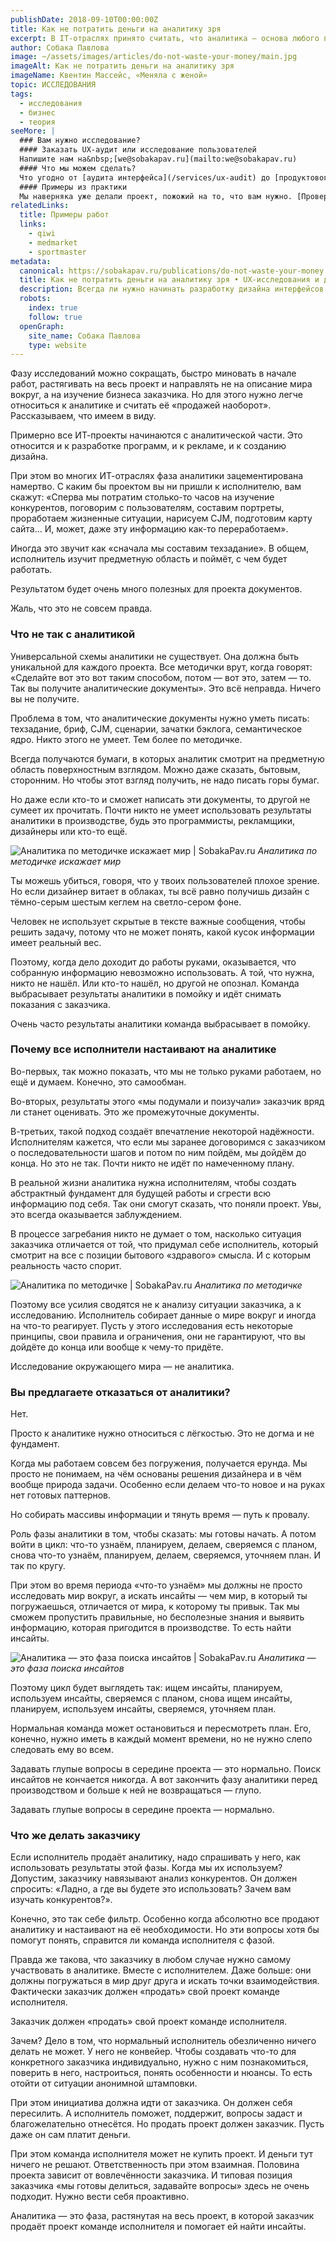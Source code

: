 ```yaml
---
publishDate: 2018-09-10T00:00:00Z
title: Как не потратить деньги на аналитику зря
excerpt: В IT-отраслях принято считать, что аналитика — основа любого проекта и без неё шагу ступить нельзя. Но на самом деле это не так.
author: Собака Павлова
image: ~/assets/images/articles/do-not-waste-your-money/main.jpg
imageAlt: Как не потратить деньги на аналитику зря
imageName: Квентин Массейс, «Меняла с женой»
topic: ИССЛЕДОВАНИЯ
tags:
  - исследования
  - бизнес
  - теория
seeMore: |
  ### Вам нужно исследование?
  #### Заказать UX-аудит или исследование пользователей
  Напишите нам на&nbsp;[we@sobakapav.ru](mailto:we@sobakapav.ru)
  #### Что мы можем сделать?
  Что угодно от [аудита интерфейса](/services/ux-audit) до [продуктового исследования](/services/research). 
  #### Примеры из практики
  Мы наверняка уже делали проект, пожожий на то, что вам нужно. [Проверьте](https://sobakapav.ru/portfolio).
relatedLinks:
  title: Примеры работ
  links:
    - qiwi
    - medmarket
    - sportmaster
metadata:
  canonical: https://sobakapav.ru/publications/do-not-waste-your-money
  title: Как не потратить деньги на аналитику зря • UX-исследования и дизайн интерфейсов
  description: Всегда ли нужно начинать разработку дизайна интерфейсов с аналитики? Можно ли уменьшить стоимость дизайна интерфейса, сократив анталитический этап?
  robots:
    index: true
    follow: true
  openGraph:
    site_name: Собака Павлова
    type: website
---
```



Фазу исследований можно сокращать, быстро миновать в начале работ, растягивать на весь проект и направлять не на описание мира вокруг, а на изучение бизнеса заказчика. Но для этого нужно легче относиться к аналитике и считать её «продажей наоборот». Рассказываем, что имеем в виду.

Примерно все ИТ-проекты начинаются с аналитической части. Это относится и к разработке программ, и к рекламе, и к созданию дизайна.

При этом во многих ИТ-отраслях фаза аналитики зацементирована намертво. С каким бы проектом вы ни пришли к исполнителю, вам скажут: «Сперва мы потратим столько-то часов на изучение конкурентов, поговорим с пользователям, составим портреты, проработаем жизненные ситуации, нарисуем CJM, подготовим карту сайта… И, может, даже эту информацию как-то переработаем».

Иногда это звучит как «сначала мы составим техзадание». В общем, исполнитель изучит предметную область и поймёт, с чем будет работать.

Результатом будет очень много полезных для проекта документов.

Жаль, что это не совсем правда.

### Что не так с аналитикой

Универсальной схемы аналитики не существует. Она должна быть уникальной для каждого проекта. Все методички врут, когда говорят: «Сделайте вот это вот таким способом, потом — вот это, затем — то. Так вы получите аналитические документы». Это всё неправда. Ничего вы не получите.

Проблема в том, что аналитические документы нужно уметь писать: техзадание, бриф, CJM, сценарии, зачатки бэклога, семантическое ядро. Никто этого не умеет. Тем более по методичке.

Всегда получаются бумаги, в которых аналитик смотрит на предметную область поверхностным взглядом. Можно даже сказать, бытовым, сторонним. Но чтобы этот взгляд получить, не надо писать горы бумаг.

Но даже если кто-то и сможет написать эти документы, то другой не сумеет их прочитать. Почти никто не умеет использовать результаты аналитики в производстве, будь это программисты, рекламщики, дизайнеры или кто-то ещё.

![Аналитика по методичке искажает мир | SobakaPav.ru](~/assets/images/articles/do-not-waste-your-money/1.png)
_Аналитика по методичке искажает мир_

Ты можешь убиться, говоря, что у твоих пользователей плохое зрение. Но если дизайнер витает в облаках, ты всё равно получишь дизайн с тёмно-серым шестым кеглем на светло-сером фоне.

Человек не использует скрытые в тексте важные сообщения, чтобы решить задачу, потому что не может понять, какой кусок информации имеет реальный вес.

Поэтому, когда дело доходит до работы руками, оказывается, что собранную информацию невозможно использовать. А той, что нужна, никто не нашёл. Или кто-то нашёл, но другой не опознал. Команда выбрасывает результаты аналитики в помойку и идёт снимать показания с заказчика.

Очень часто результаты аналитики команда выбрасывает в помойку.

### Почему все исполнители настаивают на аналитике

Во-первых, так можно показать, что мы не только руками работаем, но ещё и думаем. Конечно, это самообман.

Во-вторых, результаты этого «мы подумали и поизучали» заказчик вряд ли станет оценивать. Это же промежуточные документы.

В-третьих, такой подход создаёт впечатление некоторой надёжности. Исполнителям кажется, что если мы заранее договоримся с заказчиком о последовательности шагов и потом по ним пойдём, мы дойдём до конца. Но это не так. Почти никто не идёт по намеченному плану.

В реальной жизни аналитика нужна исполнителям, чтобы создать абстрактный фундамент для будущей работы и сгрести всю информацию под себя. Так они смогут сказать, что поняли проект. Увы, это всегда оказывается заблуждением.

В процессе загребания никто не думает о том, насколько ситуация заказчика отличается от той, что придумал себе исполнитель, который смотрит на все с позиции бытового «здравого» смысла. И с которым реальность часто спорит.

![Аналитика по методичке | SobakaPav.ru](~/assets/images/articles/do-not-waste-your-money/2.png)
_Аналитика по методичке_

Поэтому все усилия сводятся не к анализу ситуации заказчика, а к исследованию. Исполнитель собирает данные о мире вокруг и иногда на что-то реагирует. Пусть у этого исследования есть некоторые принципы, свои правила и ограничения, они не гарантируют, что вы дойдёте до конца или вообще к чему-то придёте.

Исследование окружающего мира — не аналитика.

### Вы предлагаете отказаться от аналитики?

Нет.

Просто к аналитике нужно относиться с лёгкостью. Это не догма и не фундамент.

Когда мы работаем совсем без погружения, получается ерунда. Мы просто не понимаем, на чём основаны решения дизайнера и в чём вообще природа задачи. Особенно если делаем что-то новое и на руках нет готовых паттернов.

Но собирать массивы информации и тянуть время — путь к провалу.

Роль фазы аналитики в том, чтобы сказать: мы готовы начать. А потом войти в цикл: что-то узнаём, планируем, делаем, сверяемся с планом, снова что-то узнаём, планируем, делаем, сверяемся, уточняем план. И так по кругу.

При этом во время периода «что-то узнаём» мы должны не просто исследовать мир вокруг, а искать инсайты — чем мир, в который ты погружаешься, отличается от мира, к которому ты привык. Так мы сможем пропустить правильные, но бесполезные знания и выявить информацию, которая пригодится в производстве. То есть найти инсайты.

![Аналитика — это фаза поиска инсайтов | SobakaPav.ru](~/assets/images/articles/do-not-waste-your-money/3.png)
_Аналитика — это фаза поиска инсайтов_

Поэтому цикл будет выглядеть так: ищем инсайты, планируем, используем инсайты, сверяемся с планом, снова ищем инсайты, планируем, используем инсайты, сверяемся, уточняем план.

Нормальная команда может остановиться и пересмотреть план. Его, конечно, нужно иметь в каждый момент времени, но не нужно слепо следовать ему во всем.

Задавать глупые вопросы в середине проекта — это нормально. Поиск инсайтов не кончается никогда. А вот закончить фазу аналитики перед производством и больше к ней не возвращаться — глупо.

Задавать глупые вопросы в середине проекта — нормально.

### Что же делать заказчику

Если исполнитель продаёт аналитику, надо спрашивать у него, как использовать результаты этой фазы. Когда мы их используем? Допустим, заказчику навязывают анализ конкурентов. Он должен спросить: «Ладно, а где вы будете это использовать? Зачем вам изучать конкурентов?».

Конечно, это так себе фильтр. Особенно когда абсолютно все продают аналитику и настаивают на её необходимости. Но эти вопросы хотя бы помогут понять, справится ли команда исполнителя с фазой.

Правда же такова, что заказчику в любом случае нужно самому участвовать в аналитике. Вместе с исполнителем. Даже больше: они должны погружаться в мир друг друга и искать точки взаимодействия. Фактически заказчик должен «продать» свой проект команде исполнителя.

Заказчик должен «продать» свой проект команде исполнителя.

Зачем? Дело в том, что нормальный исполнитель обезличенно ничего делать не может. У него не конвейер. Чтобы создавать что-то для конкретного заказчика индивидуально, нужно с ним познакомиться, поверить в него, настроиться, понять особенности и нюансы. То есть отойти от ситуации анонимной штамповки.

При этом инициатива должна идти от заказчика. Он должен себя пересилить. А исполнитель поможет, поддержит, вопросы задаст и благожелательно отнесётся. Но продать проект должен заказчик. Пусть даже он сам платит деньги.

При этом команда исполнителя может не купить проект. И деньги тут ничего не решают. Ответственность при этом взаимная. Половина проекта зависит от вовлечённости заказчика. И типовая позиция заказчика «мы готовы делиться, задавайте вопросы» здесь не очень подходит. Нужно вести себя проактивно.

Аналитика — это фаза, растянутая на весь проект, в которой заказчик продаёт проект команде исполнителя и помогает ей найти инсайты.

